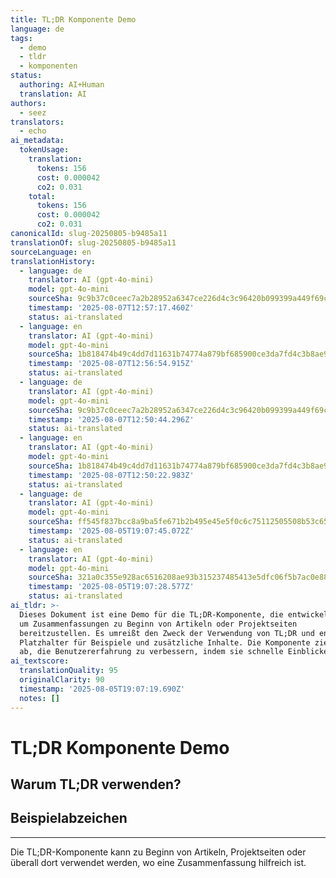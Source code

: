 ```yaml
---
title: TL;DR Komponente Demo
language: de
tags:
  - demo
  - tldr
  - komponenten
status:
  authoring: AI+Human
  translation: AI
authors:
  - seez
translators:
  - echo
ai_metadata:
  tokenUsage:
    translation:
      tokens: 156
      cost: 0.000042
      co2: 0.031
    total:
      tokens: 156
      cost: 0.000042
      co2: 0.031
canonicalId: slug-20250805-b9485a11
translationOf: slug-20250805-b9485a11
sourceLanguage: en
translationHistory:
  - language: de
    translator: AI (gpt-4o-mini)
    model: gpt-4o-mini
    sourceSha: 9c9b37c0ceec7a2b28952a6347ce226d4c3c96420b099399a449f69c6baedc75
    timestamp: '2025-08-07T12:57:17.460Z'
    status: ai-translated
  - language: en
    translator: AI (gpt-4o-mini)
    model: gpt-4o-mini
    sourceSha: 1b818474b49c4dd7d11631b74774a879bf685900ce3da7fd4c3b8ae9ca20fdf3
    timestamp: '2025-08-07T12:56:54.915Z'
    status: ai-translated
  - language: de
    translator: AI (gpt-4o-mini)
    model: gpt-4o-mini
    sourceSha: 9c9b37c0ceec7a2b28952a6347ce226d4c3c96420b099399a449f69c6baedc75
    timestamp: '2025-08-07T12:50:44.296Z'
    status: ai-translated
  - language: en
    translator: AI (gpt-4o-mini)
    model: gpt-4o-mini
    sourceSha: 1b818474b49c4dd7d11631b74774a879bf685900ce3da7fd4c3b8ae9ca20fdf3
    timestamp: '2025-08-07T12:50:22.983Z'
    status: ai-translated
  - language: de
    translator: AI (gpt-4o-mini)
    model: gpt-4o-mini
    sourceSha: ff545f837bcc8a9ba5fe671b2b495e45e5f0c6c75112505508b53c653adc7b8d
    timestamp: '2025-08-05T19:07:45.072Z'
    status: ai-translated
  - language: en
    translator: AI (gpt-4o-mini)
    model: gpt-4o-mini
    sourceSha: 321a0c355e928ac6516208ae93b315237485413e5dfc06f5b7ac0e880fb3e6f0
    timestamp: '2025-08-05T19:07:28.577Z'
    status: ai-translated
ai_tldr: >-
  Dieses Dokument ist eine Demo für die TL;DR-Komponente, die entwickelt wurde,
  um Zusammenfassungen zu Beginn von Artikeln oder Projektseiten
  bereitzustellen. Es umreißt den Zweck der Verwendung von TL;DR und enthält
  Platzhalter für Beispiele und zusätzliche Inhalte. Die Komponente zielt darauf
  ab, die Benutzererfahrung zu verbessern, indem sie schnelle Einblicke bietet.
ai_textscore:
  translationQuality: 95
  originalClarity: 90
  timestamp: '2025-08-05T19:07:19.690Z'
  notes: []
---
```



# TL;DR Komponente Demo

<Tldr tldr="Diese Seite demonstriert die neue TL;DR-Komponente. Sie bietet eine schnelle, KI-generierte Zusammenfassung, damit Leser sofort den Kern erfassen können." />

## Warum TL;DR verwenden?

<Note
  title="Schnelle Zusammenfassungen"
  description="TL;DR-Abschnitte helfen Lesern, die Hauptpunkte eines Inhalts schnell zu erfassen. Perfekt für Vielbeschäftigte!"
  icon="tabler:info-square"
/>

## Beispielabzeichen

<Badge variant="ai" text="KI" icon="🤖" size="sm" />
<Badge variant="human" text="Mensch" icon="🧑" size="sm" />
<Badge variant="tag" text="Demo" size="md" />

---

Die TL;DR-Komponente kann zu Beginn von Artikeln, Projektseiten oder überall dort verwendet werden, wo eine Zusammenfassung hilfreich ist.

